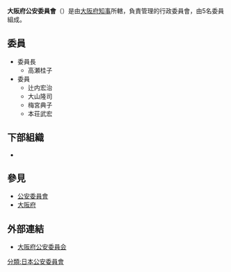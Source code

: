 {{Infobox Govt Agency
  | agency_name     = 大阪府公安委員會
  | nativename      = {{lang|ja|大阪府公安委員会}}{{ja}}<br>{{lang|ja|おおさかふこうあんいいんかい}}
  | nativename_r    = Osaka Prefectural Public Safety Commission{{en}}
  | jurisdiction    = [[File:Flag_of_Osaka_Prefecture.svg|20px]] [[大阪府|大阪府]]
  | seal            = 
  | seal_width      = 
  | seal_caption    = 
  | logo            = 
  | logo_width      = 
  | logo_caption    = 
  | formed          = 
  | preceding1      = 
  | preceding2      =
  | dissolved       = 
  | superseding     = 
  | employees       = 5人
  | budget          = 
  | minister1_name  = 
  | minister1_pfo   = 
  | minister2_name  = 
  | minister2_pfo   =
  | chief1_title    = 委員長
  | chief1          = 森下俊三
  | chief2_title    = 
  | chief2          = 
  | chief3_title    = 
  | chief3          = 
  | parent_agency   = [[大阪府知事|大阪府知事]]
  | child1_agency   = {{link-jp|大阪府警察|大阪府警察|大阪府警察}}
  | child2_agency   = 
  | child3_agency   = 
  | child4_agency   = 
  | child5_agency   = 
  | child6_agency   = 
  | child7_agency   = 
  | child8_agency   = 
  | child9_agency   = 
  | keydocument1    = 
  | keydocument2    =
  | picture         = Osaka Prefectural Police Headquarters01.jpg
  | picture_width   = 250px
  | picture_caption = 大阪府警察本部廳舍
  | headquarters    = {{JPN}}<br/>[[大阪府|大阪府]][[大阪市|大阪市]][[中央區_(大阪市)|中央區]]大手前3丁目1番11號
  | website         = [http://kouaniinkai.pref.osaka.jp 大阪府公安委員会]
  | footnotes       = 
}}
'''大阪府公安委員會'''（{{jpn|j=大阪府公安委員会|hg=おおさかふこうあんいいんかい|rm=Ōsakafu Kō'an-i'inkai}}）是由[[大阪府知事|大阪府知事]]所轄，負責管理{{link-jp|大阪府警察|大阪府警察|大阪府警察}}的行政委員會，由5名委員組成。

== 委員 ==
*委員長
**高瀬桂子
*委員
**辻内宏治
**大山隆司
**梅宮典子
**本荘武宏

== 下部組織 ==
*{{link-jp|大阪府警察|大阪府警察|大阪府警察}}

== 參見 ==
*[[公安委員會|公安委員會]]
*[[大阪府|大阪府]]

== 外部連結 ==
*[http://kouaniinkai.pref.osaka.jp 大阪府公安委員会] {{Wayback|url=http://kouaniinkai.pref.osaka.jp/ |date=20190129081811 }}
{{日本都道府縣公安委員會}}
[[分類:日本公安委員會|分類:日本公安委員會]]